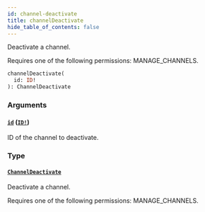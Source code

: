 ```yaml
---
id: channel-deactivate
title: channelDeactivate
hide_table_of_contents: false
---
```


Deactivate a channel.

Requires one of the following permissions: MANAGE_CHANNELS.

```graphql
channelDeactivate(
  id: ID!
): ChannelDeactivate
```

### Arguments

#### [`id`](#) ([`ID!`](../../../developer/api-reference/scalars/id))

ID of the channel to deactivate.

### Type

#### [`ChannelDeactivate`](../../../developer/api-reference/objects/channel-deactivate)

Deactivate a channel.

Requires one of the following permissions: MANAGE_CHANNELS.
